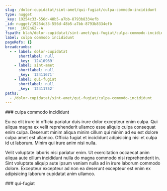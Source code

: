 ```yaml
---
slug: /dolor-cupidatat/sint-amet/qui-fugiat/culpa-commodo-incididunt
type: nugget
_key: 19254c33-556d-48b5-a7bb-8793b8334efb
_id: nugget/19254c33-556d-48b5-a7bb-8793b8334efb
_rev: _iKCEnG2--A
fspath: blah/dolor-cupidatat/sint-amet/qui-fugiat/culpa-commodo-incididunt.md
label: culpa commodo incididunt
pageRefs: {}
breadcrumbs:
  - - label: dolor-cupidatat
      shortlabel: null
      _key: '12410969'
    - label: sint-amet
      shortlabel: null
      _key: '12411671'
    - label: qui-fugiat
      shortlabel: null
      _key: '12411752'
paths:
  - /dolor-cupidatat/sint-amet/qui-fugiat/culpa-commodo-incididunt
---
```


<NuggetArea>
<Nugget slug="/dolor-cupidatat/sint-amet/qui-fugiat/culpa-commodo-incididunt" type="nugget" _key="19254c33-556d-48b5-a7bb-8793b8334efb" _id="nugget/19254c33-556d-48b5-a7bb-8793b8334efb" _rev="_iKCEnG2--A" fspath="blah/dolor-cupidatat/sint-amet/qui-fugiat/culpa-commodo-incididunt.md" label="culpa commodo incididunt" paths="/dolor-cupidatat/sint-amet/qui-fugiat/culpa-commodo-incididunt">
<NuggetBody>
### culpa commodo incididunt

Eu ea elit irure id officia pariatur duis irure dolor excepteur enim culpa. Qui aliqua magna ex velit reprehenderit ullamco esse aliquip culpa consequat enim culpa. Deserunt minim aliqua minim cillum qui minim ad eu est dolore culpa amet est ullamco. Officia fugiat et incididunt adipisicing nisi et culpa id ut laborum. Minim qui irure anim nisi nulla.

Velit voluptate laboris nisi pariatur enim. Ut exercitation occaecat anim aliqua aute cillum incididunt nulla do magna commodo nisi reprehenderit in. Sint voluptate aliquip aute ipsum veniam nulla ad in irure laborum commodo dolore. Excepteur excepteur ad non ea deserunt excepteur est enim ex adipisicing laborum cupidatat anim ullamco.

</NuggetBody>
<Breadcrumbs>
<Crumbs>
<Crumb _key="12410969" label="dolor-cupidatat" /><Crumb _key="12411671" label="sint-amet" /><Crumb _key="12411752" label="qui-fugiat" />
</Crumbs>
</Breadcrumbs>
</Nugget>

<NuggetsInbound>
</NuggetsInbound>
<NuggetsOutbound>
</NuggetsOutbound>
</NuggetArea>
<PassagesInbound>
<Passage direction="inbound" type="passage" _key="12411752" _id="passage/12411752" _rev="_iKCEnG2--_" label="qui-fugiat" passage="qui-fugiat" fspath="blah/dolor-cupidatat/sint-amet/qui-fugiat" paths="/dolor-cupidatat/sint-amet/qui-fugiat" slug="/dolor-cupidatat/sint-amet/qui-fugiat">
<NuggetBody>
### qui-fugiat

</NuggetBody>
<Breadcrumbs>
<Crumbs>
<Crumb _key="12410969" label="dolor-cupidatat" /><Crumb _key="12411671" label="sint-amet" />
</Crumbs>
</Breadcrumbs>
</Passage>

</PassagesInbound>
<PassagesOutbound>
</PassagesOutbound>